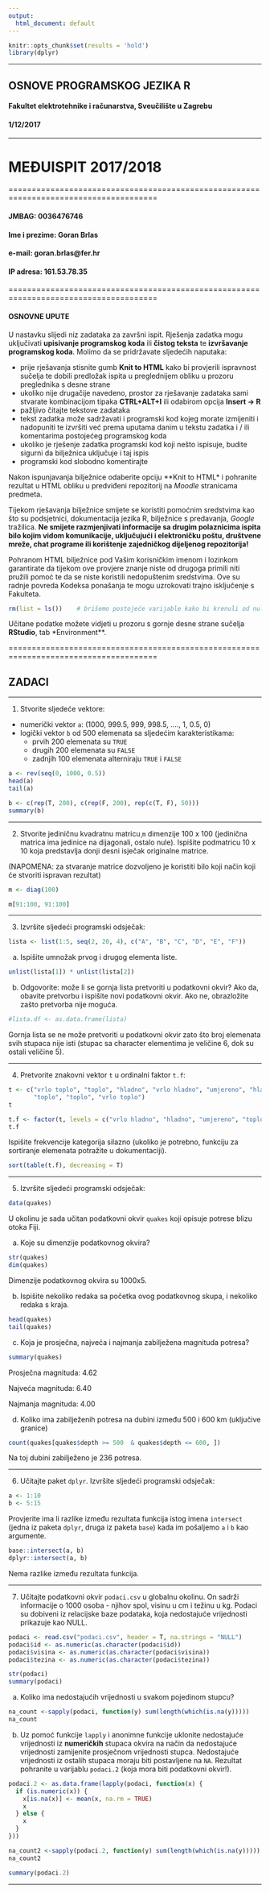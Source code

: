 ```yaml
---
output:
  html_document: default
---
```


```r
knitr::opts_chunk$set(results = 'hold')
library(dplyr)
```

******************

## OSNOVE PROGRAMSKOG JEZIKA R
#### **Fakultet elektrotehnike i računarstva, Sveučilište u Zagrebu**
#### 1/12/2017

******************

# **MEĐUISPIT 2017/2018**  

======================================================================================

#### JMBAG: 0036476746         
#### Ime i prezime: Goran Brlas
#### e-mail: goran.brlas@fer.hr      
#### IP adresa: 161.53.78.35     


======================================================================================

#### OSNOVNE UPUTE

U nastavku slijedi niz zadataka za završni ispit. Rješenja zadatka mogu uključivati **upisivanje programskog koda** ili **čistog teksta** te **izvršavanje programskog koda**. Molimo da se pridržavate sljedećih naputaka:

- prije rješavanja stisnite gumb **Knit to HTML** kako bi provjerili ispravnost sučelja te dobili predložak ispita u preglednijem obliku u prozoru preglednika s desne strane
- ukoliko nije drugačije navedeno, prostor za rješavanje zadataka sami stvarate kombinacijom tipaka **CTRL+ALT+I** ili odabirom opcija **Insert -> R**
- pažljivo čitajte tekstove zadataka
- tekst zadatka može sadržavati i programski kod kojeg morate izmijeniti i nadopuniti te izvršiti već prema uputama danim u tekstu zadatka i / ili komentarima postojećeg programskog koda
- ukoliko je rješenje zadatka programski kod koji nešto ispisuje, budite sigurni da bilježnica uključuje i taj ispis
- programski kod slobodno komentirajte


Nakon ispunjavanja bilježnice odaberite opciju **Knit to HTML* i pohranite rezultat u HTML obliku u predviđeni repozitorij na *Moodle* stranicama predmeta. 

Tijekom rješavanja bilježnice smijete se koristiti pomoćnim sredstvima kao što su podsjetnici, dokumentacija jezika R, bilježnice s predavanja, *Google* tražilica. **Ne smijete razmjenjivati informacije sa drugim polaznicima ispita bilo kojim vidom komunikacije, uključujući i elektroničku poštu, društvene mreže, chat programe ili korištenje zajedničkog dijeljenog repozitorija!**

Pohranom HTML bilježnice pod Vašim korisničkim imenom i lozinkom garantirate da tijekom ove provjere znanje niste od drugoga primili niti pružili pomoć te da se niste koristili nedopuštenim sredstvima. Ove su radnje povreda Kodeksa ponašanja te mogu uzrokovati trajno isključenje s Fakulteta.


```r
rm(list = ls())    # brišemo postojeće varijable kako bi krenuli od nule
```

Učitane podatke možete vidjeti u prozoru s gornje desne strane sučelja **RStudio**, tab *Environment**.

======================================================================================

## ZADACI

******************

1. Stvorite sljedeće vektore:

- numerički vektor `a`: (1000, 999.5, 999, 998.5, ...., 1, 0.5, 0)
- logički vektor `b` od 500 elemenata sa sljedećim karakteristikama:
     - prvih 200 elemenata su `TRUE`
     - drugih 200 elemenata su `FALSE`
     - zadnjih 100 elemenata alterniraju `TRUE` i `FALSE`
     

```r
a <- rev(seq(0, 1000, 0.5))
head(a)
tail(a)

b <- c(rep(T, 200), c(rep(F, 200), rep(c(T, F), 50)))
summary(b)
```


******************

2. Stvorite jediničnu kvadratnu matricu¸`m` dimenzije 100 x 100 (jedinična matrica ima jedinice na dijagonali, ostalo nule). Ispišite podmatricu 10 x 10 koja predstavlja donji desni isječak originalne matrice.

(NAPOMENA: za stvaranje matrice dozvoljeno je koristiti bilo koji način koji će stvoriti ispravan rezultat)

```r
m <- diag(100)

m[91:100, 91:100]
```


********************

3. Izvršite sljedeći programski odsječak:

```r
lista <- list(1:5, seq(2, 20, 4), c("A", "B", "C", "D", "E", "F"))
```

a) Ispišite umnožak prvog i drugog elementa liste.

```r
unlist(lista[1]) * unlist(lista[2])
```


b) Odgovorite: može li se gornja lista pretvoriti u podatkovni okvir? Ako da, obavite pretvorbu i ispišite novi podatkovni okvir. Ako ne, obrazložite zašto pretvorba nije moguća. 

```r
#lista.df <- as.data.frame(lista)
```

Gornja lista se ne može pretvoriti u podatkovni okvir zato što broj elemenata svih stupaca nije isti (stupac sa character elementima je veličine 6, dok su ostali veličine 5).


******************************

4. Pretvorite znakovni vektor `t` u ordinalni faktor `t.f`:

```r
t <- c("vrlo toplo", "toplo", "hladno", "vrlo hladno", "umjereno", "hladno", "vrlo toplo", "toplo", "vrlo hladno",
       "toplo", "toplo", "vrlo toplo")
t

t.f <- factor(t, levels = c("vrlo hladno", "hladno", "umjereno", "toplo", "vrlo toplo"), order = T)
t.f
```

Ispišite frekvencije kategorija silazno (ukoliko je potrebno, funkciju za sortiranje elemenata potražite u dokumentaciji).

```r
sort(table(t.f), decreasing = T)
```


**********************************

5. Izvršite sljedeći programski odsječak:

```r
data(quakes)
```

U okolinu je sada učitan podatkovni okvir `quakes` koji opisuje potrese blizu otoka Fiji. 

a) Koje su dimenzije podatkovnog okvira?


```r
str(quakes)
dim(quakes)
```

Dimenzije podatkovnog okvira su 1000x5.


b) Ispišite nekoliko redaka sa početka ovog podatkovnog skupa, i nekoliko redaka s kraja.

```r
head(quakes)
tail(quakes)
```


c) Koja je prosječna, najveća i najmanja zabilježena magnituda potresa?

```r
summary(quakes)
```

Prosječna magnituda: 4.62

Najveća magnituda: 6.40

Najmanja magnituda: 4.00

d) Koliko ima zabilježenih potresa na dubini između 500 i 600 km (uključive granice)

```r
count(quakes[quakes$depth >= 500  & quakes$depth <= 600, ])
```

Na toj dubini zabilježeno je 236 potresa.


****************************************

6. Učitajte paket `dplyr`. Izvršite sljedeći programski odsječak:

```r
a <- 1:10
b <- 5:15
```


Provjerite ima li razlike između rezultata funkcija istog imena `intersect` (jedna iz paketa `dplyr`, druga iz paketa `base`) kada im pošaljemo `a` i `b` kao argumente.

```r
base::intersect(a, b)
dplyr::intersect(a, b)
```

Nema razlike između rezultata funkcija.

****************************************************

7. Učitajte podatkovni okvir `podaci.csv` u globalnu okolinu. On sadrži informacije o 1000 osoba - njihov spol, visinu u cm i težinu u kg. Podaci su dobiveni iz relacijske baze podataka, koja nedostajuće vrijednosti prikazuje kao NULL.

```r
podaci <- read.csv("podaci.csv", header = T, na.strings = "NULL")
podaci$id <- as.numeric(as.character(podaci$id))
podaci$visina <- as.numeric(as.character(podaci$visina))
podaci$tezina <- as.numeric(as.character(podaci$tezina))

str(podaci)
summary(podaci)
```


a) Koliko ima nedostajućih vrijednosti u svakom pojedinom stupcu?

```r
na_count <-sapply(podaci, function(y) sum(length(which(is.na(y)))))
na_count
```



b) Uz pomoć funkcije `lapply` i anonimne funkcije uklonite nedostajuće vrijednosti iz **numeričkih** stupaca okvira na način da nedostajuće vrijednosti zamijenite prosječnom vrijednosti stupca. Nedostajuće vrijednosti iz ostalih stupaca moraju biti postavljene na `NA`. Rezultat pohranite u varijablu `podaci.2` (koja mora biti podatkovni okvir!). 

```r
podaci.2 <- as.data.frame(lapply(podaci, function(x) { 
  if (is.numeric(x)) {
    x[is.na(x)] <- mean(x, na.rm = TRUE)
    x
  } else {
    x
  }
}))

na_count2 <-sapply(podaci.2, function(y) sum(length(which(is.na(y)))))
na_count2

summary(podaci.2)
```


*************************************************




